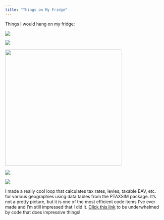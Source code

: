 ```yaml
---
title: "Things on My Fridge"
---
```


Things I would hang on my fridge:


:::{layout-ncol=2}

![](images/clipboard-3189661572.png)

![](images/clipboard-2721715046.png)

:::

![](images/Figure1-fiscalgap.png){width="375"}

![](images/bothgraphs.png)

![](images/Testing%20Sites.png)

I made a really cool loop that calculates tax rates, levies, taxable EAV, etc. for various geographies using data tables from the PTAXSIM package. It's not a pretty picture, but it is one of the most efficient code items I've ever made and I'm still impressed that I did it. [Click this link](https://github.com/AleaWM/CookCounty-PropertyTaxes/blob/main/ptax_pull_loop.R) to be underwhelmed by code that does impressive things!
